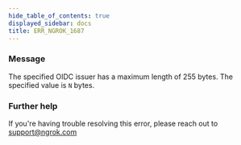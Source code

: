 ```yaml
---
hide_table_of_contents: true
displayed_sidebar: docs
title: ERR_NGROK_1687
---
```




### Message

The specified OIDC issuer has a maximum length of 255 bytes. The specified value is `N` bytes.

<ErrorDetails error="err_ngrok_1687" />

### Further help

If you're having trouble resolving this error, please reach out to [support@ngrok.com](mailto:support@ngrok.com?subject=Help%20with%20ERR_NGROK_1687)
